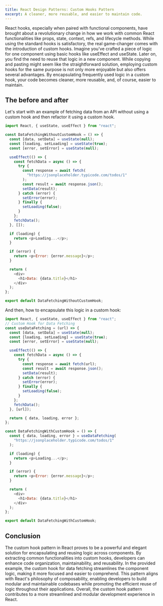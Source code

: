```yaml
---
title: React Design Patterns: Custom Hooks Pattern
excerpt: A cleaner, more reusable, and easier to maintain code.
---
```


React hooks, especially when paired with functional components, have brought about a revolutionary change in how we work with common React functionalities like props, state, context, refs, and lifecycle methods. While using the standard hooks is satisfactory, the real game-changer comes with the introduction of custom hooks. Imagine you've crafted a piece of logic for one component using basic hooks like useEffect and useState. Later on, you find the need to reuse that logic in a new component. While copying and pasting might seem like the straightforward solution, employing custom hooks for the same purpose is not only more enjoyable but also offers several advantages. By encapsulating frequently used logic in a custom hook, your code becomes cleaner, more reusable, and, of course, easier to maintain.

## The before and after

Let's start with an example of fetching data from an API without using a custom hook and then refactor it using a custom hook.

```js
import React, { useState, useEffect } from "react";

const DataFetchingWithoutCustomHook = () => {
  const [data, setData] = useState(null);
  const [loading, setLoading] = useState(true);
  const [error, setError] = useState(null);

  useEffect(() => {
    const fetchData = async () => {
      try {
        const response = await fetch(
          "https://jsonplaceholder.typicode.com/todos/1"
        );
        const result = await response.json();
        setData(result);
      } catch (error) {
        setError(error);
      } finally {
        setLoading(false);
      }
    };
    fetchData();
  }, []);

  if (loading) {
    return <p>Loading...</p>;
  }

  if (error) {
    return <p>Error: {error.message}</p>;
  }

  return (
    <div>
      <h1>Data: {data.title}</h1>
    </div>
  );
};

export default DataFetchingWithoutCustomHook;
```

And then, how to encapsulate this logic in a custom hook:

```js
import React, { useState, useEffect } from "react";
// Custom Hook for Data Fetching
const useDataFetching = (url) => {
  const [data, setData] = useState(null);
  const [loading, setLoading] = useState(true);
  const [error, setError] = useState(null);

  useEffect(() => {
    const fetchData = async () => {
      try {
        const response = await fetch(url);
        const result = await response.json();
        setData(result);
      } catch (error) {
        setError(error);
      } finally {
        setLoading(false);
      }
    };
    fetchData();
  }, [url]);

  return { data, loading, error };
};

const DataFetchingWithCustomHook = () => {
  const { data, loading, error } = useDataFetching(
    "https://jsonplaceholder.typicode.com/todos/1"
  );

  if (loading) {
    return <p>Loading...</p>;
  }

  if (error) {
    return <p>Error: {error.message}</p>;
  }

  return (
    <div>
      <h1>Data: {data.title}</h1>
    </div>
  );
};

export default DataFetchingWithCustomHook;
```

## Conclusion

The custom hook pattern in React proves to be a powerful and elegant solution for encapsulating and reusing logic across components. By extracting common functionalities into custom hooks, developers can enhance code organization, maintainability, and reusability. In the provided example, the custom hook for data fetching streamlines the component logic, making it more focused and easier to comprehend. This pattern aligns with React's philosophy of composability, enabling developers to build modular and maintainable codebases while promoting the efficient reuse of logic throughout their applications. Overall, the custom hook pattern contributes to a more streamlined and modular development experience in React.

